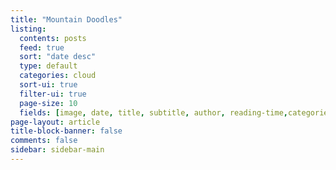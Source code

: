 ```yaml
---
title: "Mountain Doodles"
listing:
  contents: posts
  feed: true
  sort: "date desc"
  type: default
  categories: cloud 
  sort-ui: true
  filter-ui: true
  page-size: 10
  fields: [image, date, title, subtitle, author, reading-time,categories,description]
page-layout: article
title-block-banner: false
comments: false
sidebar: sidebar-main
---
```

